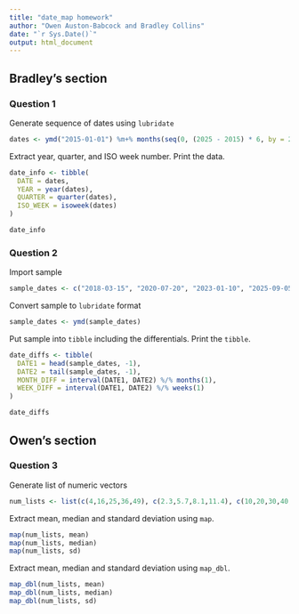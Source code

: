 ```yaml
---
title: "date_map homework"
author: "Owen Auston-Babcock and Bradley Collins"
date: "`r Sys.Date()`"
output: html_document
---
```


## Bradley's section

### Question 1

Generate sequence of dates using `lubridate`
```r
dates <- ymd("2015-01-01") %m+% months(seq(0, (2025 - 2015) * 6, by = 2))
```

Extract year, quarter, and ISO week number. Print the data.
```r
date_info <- tibble(
  DATE = dates,
  YEAR = year(dates),
  QUARTER = quarter(dates),
  ISO_WEEK = isoweek(dates)
)

date_info
```

### Question 2

Import sample
```r
sample_dates <- c("2018-03-15", "2020-07-20", "2023-01-10", "2025-09-05")
```

Convert sample to `lubridate` format
```r
sample_dates <- ymd(sample_dates)
```

Put sample into `tibble` including the differentials. Print the `tibble`.
```r
date_diffs <- tibble(
  DATE1 = head(sample_dates, -1),
  DATE2 = tail(sample_dates, -1),
  MONTH_DIFF = interval(DATE1, DATE2) %/% months(1),
  WEEK_DIFF = interval(DATE1, DATE2) %/% weeks(1)
)

date_diffs
```

## Owen's section

### Question 3

Generate list of numeric vectors
```r
num_lists <- list(c(4,16,25,36,49), c(2.3,5.7,8.1,11.4), c(10,20,30,40,50))
```

Extract mean, median and standard deviation using `map`.
```r
map(num_lists, mean)
map(num_lists, median)
map(num_lists, sd)
```

Extract mean, median and standard deviation using `map_dbl`.
```r
map_dbl(num_lists, mean)
map_dbl(num_lists, median)
map_dbl(num_lists, sd)
```
